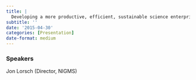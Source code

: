 ```yaml
---
title: |
  Developing a more productive, efficient, sustainable science enterprise
subtitle: ''
date: '2015-04-30'
categories: [Presentation]
date-format: medium 
---
```


### Speakers  
Jon Lorsch (Director, NIGMS)


